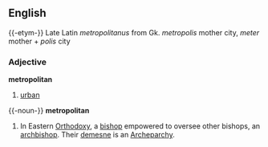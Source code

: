 ==English==
{{-etym-}}
Late Latin ''metropolitanus'' from Gk. ''metropolis'' mother city, ''meter'' mother + ''polis'' city 
===Adjective===
'''metropolitan'''
# [[urban]]

{{-noun-}}
'''metropolitan'''
# In Eastern [[Orthodoxy]], a [[bishop]] empowered to oversee other bishops, an [[archbishop]].  Their [[demesne]] is an [[Archeparchy]].
